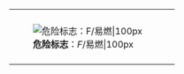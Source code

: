 {| cellspacing="0" style="height: 100px; border: solid {{{bordercolor|black}}} 1px; color: black; background: {{{color1|white}}};" width=99%
|-
| rowspan=2 style="padding: 2pt; height: 100px; background: {{{color2|white}}};" | [[File:Hazard F.svg|'''危险标志'''：''F''/易燃|100px]]
| align=center | {{{text|'''危险物质'''}}}
|-
| align=center | {{{text|'''危险标志'''：''F''/易燃}}}
|}<noinclude>
[[Category:危险物质模板|{{PAGENAME}}]]

</noinclude>